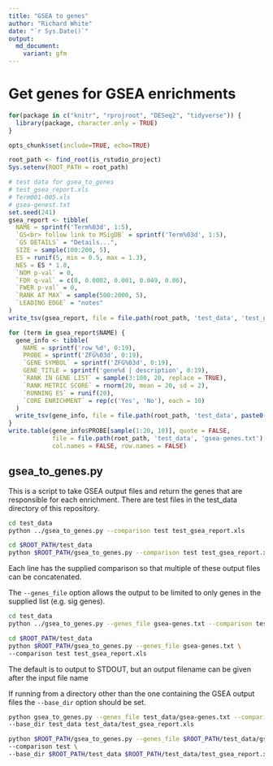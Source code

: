 ```yaml
---
title: "GSEA to genes"
author: "Richard White"
date: "`r Sys.Date()`"
output:
  md_document:
    variant: gfm
---
```


# Get genes for GSEA enrichments

```r
for(package in c("knitr", "rprojroot", "DESeq2", "tidyverse")) {
  library(package, character.only = TRUE)
}
```

```r
opts_chunk$set(include=TRUE, echo=TRUE)
```

```r
root_path <- find_root(is_rstudio_project)
Sys.setenv(ROOT_PATH = root_path)
```

```r
# test data for gsea_to_genes
# test_gsea_report.xls
# Term001-005.xls
# gsea-genest.txt
set.seed(241)
gsea_report <- tibble(
  NAME = sprintf('Term%03d', 1:5),
  `GS<br> follow link to MSigDB` = sprintf('Term%03d', 1:5),
  `GS DETAILS` = "Details...",
  SIZE = sample(100:200, 5),
  ES = runif(5, min = 0.5, max = 1.3),
  NES = ES * 1.8,
  `NOM p-val` = 0,
  `FDR q-val` = c(0, 0.0002, 0.001, 0.049, 0.06),
  `FWER p-val` = 0,
  `RANK AT MAX` = sample(500:2000, 5),
  `LEADING EDGE` = "notes"
)
write_tsv(gsea_report, file = file.path(root_path, 'test_data', 'test_gsea_report.xls'))

for (term in gsea_report$NAME) {
  gene_info <- tibble(
    NAME = sprintf('row_%d', 0:19),
    PROBE = sprintf('ZFG%03d', 0:19),
    `GENE SYMBOL` = sprintf('ZFG%03d', 0:19),
    GENE_TITLE = sprintf('gene%d | description', 0:19),
    `RANK IN GENE LIST` = sample(3:100, 20, replace = TRUE),
    `RANK METRIC SCORE` = rnorm(20, mean = 20, sd = 2),
    `RUNNING ES` = runif(20),
    `CORE ENRICHMENT` = rep(c('Yes', 'No'), each = 10)
  )
  write_tsv(gene_info, file = file.path(root_path, 'test_data', paste0(term, '.xls')))
}
write.table(gene_info$PROBE[sample(1:20, 10)], quote = FALSE,
            file = file.path(root_path, 'test_data', 'gsea-genes.txt'), 
            col.names = FALSE, row.names = FALSE)
```

## gsea_to_genes.py

This is a script to take GSEA output files and return the genes that are
responsible for each enrichment.
There are test files in the test_data directory of this repository.

```bash
cd test_data
python ../gsea_to_genes.py --comparison test test_gsea_report.xls
```

```bash
cd $ROOT_PATH/test_data
python $ROOT_PATH/gsea_to_genes.py --comparison test test_gsea_report.xls
```

Each line has the supplied comparison so that multiple of these output files
can be concatenated.

The `--genes_file` option allows the output to be limited to only genes in the
supplied list (e.g. sig genes).

```bash
cd test_data
python ../gsea_to_genes.py --genes_file gsea-genes.txt --comparison test test_gsea_report.xls
```

```bash
cd $ROOT_PATH/test_data
python $ROOT_PATH/gsea_to_genes.py --genes_file gsea-genes.txt \
--comparison test test_gsea_report.xls
```

The default is to output to STDOUT, but an output filename can be given after
the input file name

If running from a directory other than the one containing the GSEA output files
 the `--base_dir` option should be set.

```bash
python gsea_to_genes.py --genes_file test_data/gsea-genes.txt --comparison test \
--base_dir test_data test_data/test_gsea_report.xls
```

```bash
python $ROOT_PATH/gsea_to_genes.py --genes_file $ROOT_PATH/test_data/gsea-genes.txt \
--comparison test \
--base_dir $ROOT_PATH/test_data $ROOT_PATH/test_data/test_gsea_report.xls
```
